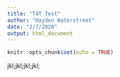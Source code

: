 ```yaml
---
title: "T4T Test"
author: "Hayden Waterstreet"
date: "2/7/2020"
output: html_document
---
```


```r
knitr::opts_chunk$set(echo = TRUE)
```

jkl;jkl;jkl;jkl;